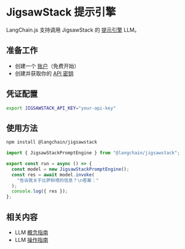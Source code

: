 # JigsawStack 提示引擎

LangChain.js 支持调用 JigsawStack 的 [提示引擎](https://docs.jigsawstack.com/api-reference/prompt-engine/run-direct) LLM。

## 准备工作

- 创建一个 [账户](https://jigsawstack.com/dashboard)（免费开始）
- 创建并获取你的 [API 密钥](https://jigsawstack.com/dashboard)

## 凭证配置

```bash
export JIGSAWSTACK_API_KEY="your-api-key"
```

## 使用方法


<IntegrationInstallTooltip></IntegrationInstallTooltip>

```bash npm2yarn
npm install @langchain/jigsawstack
```


```ts
import { JigsawStackPromptEngine } from "@langchain/jigsawstack";

export const run = async () => {
  const model = new JigsawStackPromptEngine();
  const res = await model.invoke(
    "告诉我关于比萨斜塔的信息？\n答案："
  );
  console.log({ res });
};
```

## 相关内容

- LLM [概念指南](/docs/concepts/text_llms)
- LLM [操作指南](/docs/how_to/#llms)